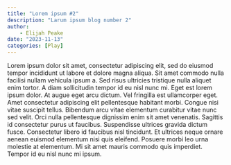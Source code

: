 ```yaml
---
title: "Lorem ipsum #2"
description: "Larum ipsum blog number 2"
author:
    - Elijah Peake
date: "2023-11-13"
categories: [Play]
---
```


Lorem ipsum dolor sit amet, consectetur adipiscing elit, sed do eiusmod tempor incididunt ut labore et dolore magna aliqua. Sit amet commodo nulla facilisi nullam vehicula ipsum a. Sed risus ultricies tristique nulla aliquet enim tortor. A diam sollicitudin tempor id eu nisl nunc mi. Eget est lorem ipsum dolor. At augue eget arcu dictum. Vel fringilla est ullamcorper eget. Amet consectetur adipiscing elit pellentesque habitant morbi. Congue nisi vitae suscipit tellus. Bibendum arcu vitae elementum curabitur vitae nunc sed velit. Orci nulla pellentesque dignissim enim sit amet venenatis. Sagittis id consectetur purus ut faucibus. Suspendisse ultrices gravida dictum fusce. Consectetur libero id faucibus nisl tincidunt. Et ultrices neque ornare aenean euismod elementum nisi quis eleifend. Posuere morbi leo urna molestie at elementum. Mi sit amet mauris commodo quis imperdiet. Tempor id eu nisl nunc mi ipsum.
